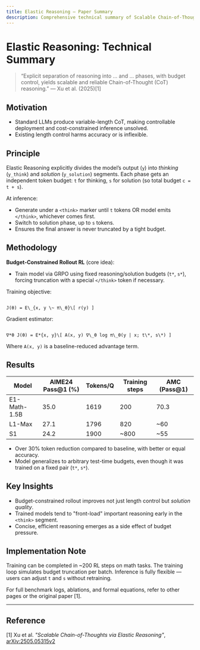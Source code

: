```yaml
---
title: Elastic Reasoning — Paper Summary
description: Comprehensive technical summary of Scalable Chain-of-Thoughts via Elastic Reasoning.
---
```


# Elastic Reasoning: Technical Summary

> “Explicit separation of reasoning into <think>...</think> and <solution>...</solution> phases, with budget control, yields scalable and reliable Chain-of-Thought (CoT) reasoning.” — Xu et al. (2025)[1]

## Motivation

- Standard LLMs produce variable-length CoT, making controllable deployment and cost-constrained inference unsolved.
- Existing length control harms accuracy or is inflexible.

## Principle

Elastic Reasoning explicitly divides the model’s output (`y`) into *thinking* (`y_think`) and *solution* (`y_solution`) segments. Each phase gets an independent token budget: `t` for thinking, `s` for solution (so total budget `c = t + s`).

At inference:
- Generate under a `<think>` marker until `t` tokens OR model emits `</think>`, whichever comes first.
- Switch to solution phase, up to `s` tokens.
- Ensures the final answer is never truncated by a tight budget.

## Methodology

**Budget-Constrained Rollout RL** (core idea):

- Train model via GRPO using fixed reasoning/solution budgets (`t*`, `s*`), forcing truncation with a special `</think>` token if necessary.

Training objective:

```

J(θ) = E\_{x, y \~ π\_θ}\[ r(y) ]

```

Gradient estimator:

```

∇*θ J(θ) = E*{x, y}\[ A(x, y) ∇\_θ log π\_θ(y | x; t\*, s\*) ]

```

Where `A(x, y)` is a baseline-reduced advantage term.

## Results

| Model          | AIME24 Pass@1 (%) | Tokens/Q | Training steps | AMC (Pass@1) |
|----------------|-------------------|----------|----------------|--------------|
| E1-Math-1.5B   | 35.0              | 1619     | 200            | 70.3         |
| L1-Max         | 27.1              | 1796     | 820            | ~60          |
| S1             | 24.2              | 1900     | ~800           | ~55          |

- Over 30% token reduction compared to baseline, with better or equal accuracy.
- Model generalizes to arbitrary test-time budgets, even though it was trained on a fixed pair (`t*`, `s*`).

## Key Insights

- Budget-constrained rollout improves not just length control but *solution quality*.
- Trained models tend to "front-load" important reasoning early in the `<think>` segment.
- Concise, efficient reasoning emerges as a side effect of budget pressure.

## Implementation Note

Training can be completed in ~200 RL steps on math tasks. The training loop simulates budget truncation per batch. Inference is fully flexible — users can adjust `t` and `s` without retraining.

<Note>
For full benchmark logs, ablations, and formal equations, refer to other pages or the original paper [1].
</Note>

---

## Reference

[1] Xu et al. *"Scalable Chain-of-Thoughts via Elastic Reasoning"*, [arXiv:2505.05315v2](https://arxiv.org/abs/2505.05315)
